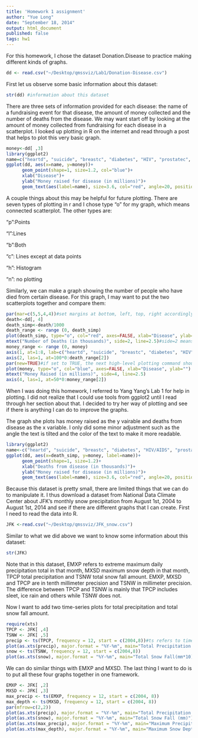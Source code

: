 ```yaml
---
title: 'Homework 1 assignment'
author: "Yue Long"
date: "September 18, 2014"
output: html_document
published: false
tags: hw1
---
```


For this homework, I chose the dataset Donation.Disease to practice making different kinds of graphs. 

```r
dd <- read.csv("~/Desktop/qmssviz/Lab1/Donation-Disease.csv")
```

First let us observe some basic information about this dataset:

```r
str(dd) #information about this dataset
```
There are three sets of information provided for each disease: the name of a fundraising event for that disease, the amount of money collected and the number of deaths from the disease. We may want start off by looking at the amount of money collected from fundraising for each disease in a scatterplot. I looked up plotting in R on the internet and read through a post that helps to plot this very basic graph.

```r
money<-dd[ ,3]
library(ggplot2)
name=c("heartd", "suicide", "breastc", "diabetes", "HIV", "prostatec", "motord", "chronicd")
ggplot(dd, aes(x=name, y=money))+
      geom_point(shape=1, size=1.2, col="blue")+
      xlab("Disease")+
      ylab("Money raised for disease (in millions)")+
      geom_text(aes(label=name), size=3.6, col="red", angle=20, position=position_jitter(width=-8, height=12))
```

A couple things about this may be helpful for future plotting. There are seven types of plotting in r and I chose type "o" for my graph, which means connected scatterplot. The other types are:

"p":Points

"l":Lines

"b":Both

"c": Lines except at data points

"h": Histogram 

"n": no plotting

Similarly, we can make a graph showing the number of people who have died from certain disease. For this graph, I may want to put the two scatterplots together and compare them:

```r
par(mar=c(5,5,4,4))#set margins at bottom, left, top, right accordingly
death<-dd[, 4]
death_simp<-death/1000
death_range <- range (0, death_simp)
plot(death_simp, type="o", col="red", axes=FALSE, xlab="Disease", ylab="")
mtext("Number of Deaths (in thousands)", side=2, line=2.5)#side=2 means text on the left, line=2.5 refers to distance from the default position
money_range <- range (0, money)
axis(1, at=1:8, lab=c("heartd", "suicide", "breastc", "diabetes", "HIV", "prostatec", "motord", "chronicd"))
axis(2, las=1, at=100*0:death_range[2])
par(new=TRUE)#if set to TRUE, the next high-level plotting command should not clean the frame before drawing as if it were on a new device
plot(money, type="o", col="blue", axes=FALSE, xlab="Disease", ylab="") 
mtext("Money Raised (in millions)", side=4, line=2.5)
axis(4, las=1, at=50*0:money_range[2])
```


When I was doing this homework, I referred to Yang Yang's Lab 1 for help in plotting. I did not realize that I could use tools from ggplot2 until I read through her section about that. I decided to try her way of plotting and see if there is anything I can do to improve the graphs.

The graph she plots has money raised as the y vairable and deaths from disease as the x variable. I only did some minor adjustment such as the angle the text is tilted and the color of the text to make it more readable.  
```r
library(ggplot2)
name<-c("heartd", "suicide", "breastc", "diabetes", "HIV/AIDS", "prostatec", "motord", "chronicd")
ggplot(dd, aes(x=death_simp, y=money, label=name))+
      geom_point(shape=1, size=1.2)+
      xlab("Deaths from disease (in thousands)")+
      ylab("Money raised for disease (in millions)")+
      geom_text(aes(label=name), size=3.6, col="red", angle=20, position=position_jitter(width=-8, height=12))
```

Because this dataset is pretty small, there are limited things that we can do to manipulate it. I thus download a dataset from National Data Climate Center about JFK's monthly snow precipitation from August 1st, 2004 to August 1st, 2014 and see if there are different graphs that I can create. First I need to read the data into R. 

```r
JFK <-read.csv("~/Desktop/qmssviz/JFK_snow.csv")
```

Similar to what we did above we want to know some information about this dataset:
```r
str(JFK)
```
Note that in this dataset, EMXP refers to extreme maximum daily precipitation total in that month, MXSD maximum snow depth in that month, TPCP total precipitation and TSNW total snow fall amount. EMXP, MXSD and TPCP are in tenth millimeter precision and TSNW in millimeter precision. The difference between TPCP and TSNW is mainly that TPCP includes sleet, ice rain and others while TSNW does not. 

Now I want to add two time-series plots for total precipitation and total snow fall amount. 

```r
require(xts)
TPCP <- JFK[ ,4]
TSNW <- JFK[ ,5]
precip <- ts(TPCP, frequency = 12, start = c(2004,8))#ts refers to time-series objects, frequency refers to the number of observations per unit of time
plot(as.xts(precip), major.format = "%Y-%m", main="Total Precipitation (mm*10)")#as.xts is a conversion function that coerce data objects of arbitrary classes to class xts, which is an extensible time-series object
snow <- ts(TSNW, frequency = 12, start = c(2004,8))
plot(as.xts(snow), major.format = "%Y-%m", main="Total Snow Fall(mm*10)")
```

We can do similar things with EMXP and MXSD. The last thing I want to do is to put all these four graphs together in one framework. 
```r
EMXP <- JFK[ ,2]
MXSD <- JFK[ ,3]
max_precip <- ts(EMXP, frequency = 12, start = c(2004, 8))
max_depth <- ts(MXSD, frequency = 12, start = c(2004, 8))
par(mfrow=c(2,2))
plot(as.xts(precip), major.format = "%Y-%m", main="Total Precipitation (mm*10)")
plot(as.xts(snow), major.format = "%Y-%m", main="Total Snow Fall (mm)")
plot(as.xts(max_precip), major.format = "%Y-%m", main="Maximum Precipitation of a day (mm*10)")
plot(as.xts(max_depth), major.format = "%Y-%m", main="Maximum Snow Depth (mm*10)")
```